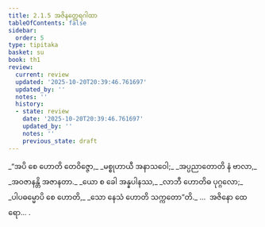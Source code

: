 ```yaml
---
title: 2.1.5 အဇိနတ္ထေရဂါထာ
tableOfContents: false
sidebar:
  order: 5
type: tipitaka
basket: su
book: th1
review:
  current: review
  updated: '2025-10-20T20:39:46.761697'
  updated_by: ''
  notes: ''
  history:
  - state: review
    date: '2025-10-20T20:39:46.761697'
    updated_by: ''
    notes: ''
    previous_state: draft
---
```



<DynamicBreadcrumb />


<ReviewStatus review={frontmatter.review} showDetails={true} />

<HypothesisAnnotation frontmatter={frontmatter} />

<Division number="129" book="th1" e="ch" v="19" p="248">

<Paragraph number="286" type="verses" book="th1">
_“အပိ စေ ဟောတိ တေဝိဇ္ဇော,_  
_မစ္စုဟာယီ အနာသဝေါ;_  
_အပ္ပညာတောတိ နံ ဗာလာ,_  
_အဝဇာနန္တိ အဇာနတာ._  

</Paragraph>

</Division>
<Division number="130" book="th1" e="ch" v="19" p="248">

<Paragraph number="287" type="verses" book="th1">
_ယော စ ခေါ အန္နပါနဿ,_  
_လာဘီ ဟောတိဓ ပုဂ္ဂလော;_  
_ပါပဓမ္မောပိ စေ ဟောတိ,_  
_သော နေသံ ဟောတိ သက္ကတော”တိ._  


</Paragraph>
</Division>

<Paragraph number="288" type="center" book="th1">
…  အဇိနော ထေရော… .
</Paragraph>